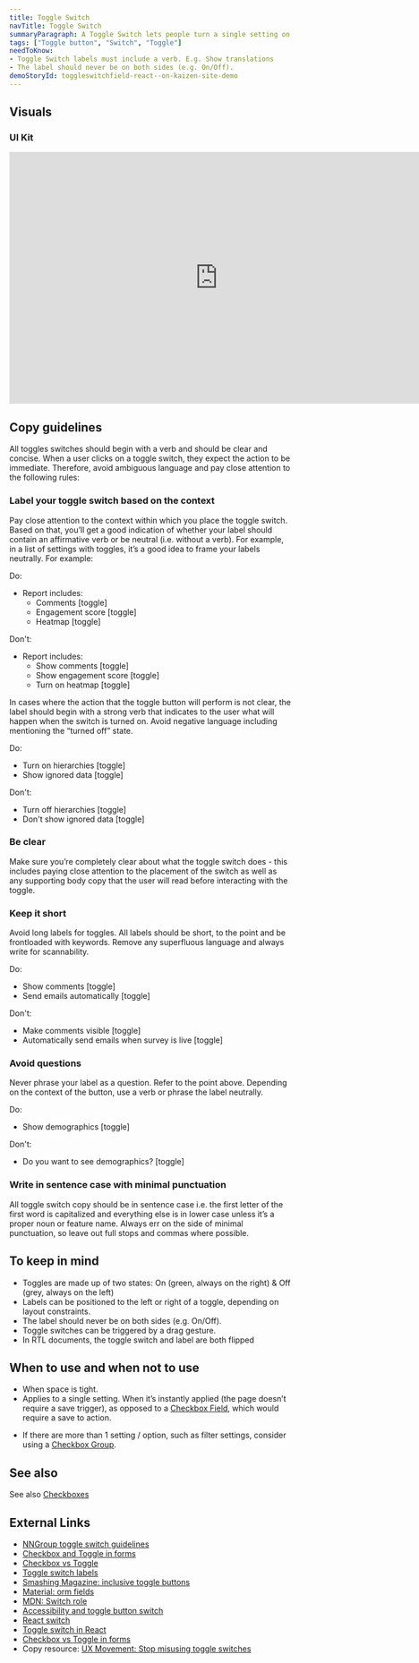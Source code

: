 ```yaml
---
title: Toggle Switch
navTitle: Toggle Switch
summaryParagraph: A Toggle Switch lets people turn a single setting on or off immediately.
tags: ["Toggle button", "Switch", "Toggle"]
needToKnow:
- Toggle Switch labels must include a verb. E.g. Show translations
- The label should never be on both sides (e.g. On/Off).
demoStoryId: toggleswitchfield-react--on-kaizen-site-demo
---
```



## Visuals

### UI Kit

<iframe style="border: none;" width="744" height="450" src="https://www.figma.com/embed?embed_host=share&url=https%3A%2F%2Fwww.figma.com%2Ffile%2Fe3TyAOZKfLg9cA01Iy1Mgm%2FKaizen-Site-embed%3Fnode-id%3D1412%253A1819" allowfullscreen></iframe>

## Copy guidelines
All toggles switches should begin with a verb and should be clear and concise. When a user clicks on a toggle switch, they expect the action to be immediate. Therefore, avoid ambiguous language and pay close attention to the following rules:

### Label your toggle switch based on the context
Pay close attention to the context within which you place the toggle switch. Based on that, you’ll get a good indication of whether your label should contain an affirmative verb or be neutral (i.e. without a verb). For example, in a list of settings with toggles, it’s a good idea to frame your labels neutrally. For example:

Do: 
- Report includes:
  - Comments [toggle]
  - Engagement score [toggle]
  - Heatmap [toggle]

Don't:
- Report includes:
  - Show comments [toggle]
  - Show engagement score [toggle]
  - Turn on heatmap [toggle]

In cases where the action that the toggle button will perform is not clear, the label should begin with a strong verb that indicates to the user what will happen when the switch is turned on. Avoid negative language including mentioning the “turned off” state.

Do: 
- Turn on hierarchies [toggle]
- Show ignored data [toggle]

Don't:
- Turn off hierarchies [toggle]
- Don't show ignored data [toggle]

### Be clear
Make sure you’re completely clear about what the toggle switch does - this includes paying close attention to the placement of the switch as well as any supporting body copy that the user will read before interacting with the toggle. 

### Keep it short
Avoid long labels for toggles. All labels should be short, to the point and be frontloaded with keywords. Remove any superfluous language and always write for scannability.

Do: 
- Show comments [toggle]
- Send emails automatically [toggle]

Don't:
- Make comments visible [toggle]
- Automatically send emails when survey is live [toggle]

### Avoid questions
Never phrase your label as a question. Refer to the point above. Depending on the context of the button, use a verb or phrase the label neutrally.

Do:
- Show demographics [toggle]

Don't:
- Do you want to see demographics? [toggle]

### Write in sentence case with minimal punctuation
All toggle switch copy should be in sentence case i.e. the first letter of the first word is capitalized and everything else is in lower case unless it’s a proper noun or feature name. Always err on the side of minimal punctuation, so leave out full stops and commas where possible.

## To keep in mind

*   Toggles are made up of two states: On (green, always on the right) & Off (grey, always on the left)
*   Labels can be positioned to the left or right of a toggle, depending on layout constraints. 
*   The label should never be on both sides (e.g. On/Off).
*   Toggle switches can be triggered by a drag gesture.
*   In RTL documents, the toggle switch and label are both flipped

## When to use and when not to use

<WhenToUseAndWhenNotToUse>
<WhenToUse>

*   When space is tight.
*   Applies to a single setting. When it’s instantly applied (the page doesn’t require a save trigger), as opposed to a [Checkbox Field](/components/checkbox-field), which would require a save to action.

</WhenToUse>
<WhenNotToUse>

*   If there are more than 1 setting / option, such as filter settings, consider using a [Checkbox Group](/components/checkbox-group).

</WhenNotToUse>
</WhenToUseAndWhenNotToUse>

## See also

See also [Checkboxes](/components/checkboxes)

## External Links

- [NNGroup toggle switch guidelines](https://www.nngroup.com/articles/toggle-switch-guidelines/)
- [Checkbox and Toggle in forms](https://uxplanet.org/checkbox-and-toggle-in-forms-f0de6086ac41)
- [Checkbox vs Toggle](https://uxplanet.org/checkbox-vs-toggle-switch-7fc6e83f10b8)
- [Toggle switch labels](https://ux.stackexchange.com/questions/113633/should-a-toggle-switchs-label-be-on-its-left-or-right)
- [Smashing Magazine: inclusive toggle buttons](https://www.smashingmagazine.com/2017/09/building-inclusive-toggle-buttons/)
- [Material: orm fields](https://material.io/develop/web/components/input-controls/form-fields/)
- [MDN: Switch role](https://developer.mozilla.org/en-US/docs/Web/Accessibility/ARIA/Roles/Switch_role)
- [Accessibility and toggle button switch](https://scottaohara.github.io/a11y_styled_form_controls/src/toggle-button-switch/)
- [React switch](https://www.npmjs.com/package/react-switch)
- [Toggle switch in React](https://scotch.io/tutorials/build-a-custom-toggle-switch-with-react)
- [Checkbox vs Toggle in forms](https://ux.stackexchange.com/a/113640)
- Copy resource: [UX Movement: Stop misusing toggle switches](https://uxmovement.com/mobile/stop-misusing-toggle-switches/)

